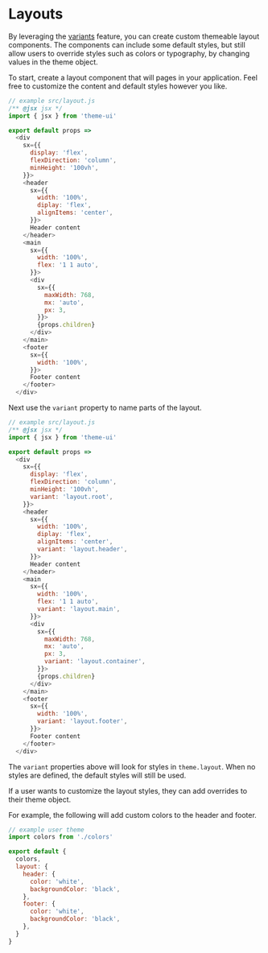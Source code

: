 
# Layouts

By leveraging the [variants](/guides/variants) feature, you can create custom themeable layout components.
The components can include some default styles,
but still allow users to override styles such as colors or typography, by changing values in the theme object.

To start, create a layout component that will pages in your application.
Feel free to customize the content and default styles however you like.

```js
// example src/layout.js
/** @jsx jsx */
import { jsx } from 'theme-ui'

export default props =>
  <div
    sx={{
      display: 'flex',
      flexDirection: 'column',
      minHeight: '100vh',
    }}>
    <header
      sx={{
        width: '100%',
        diplay: 'flex',
        alignItems: 'center',
      }}>
      Header content
    </header>
    <main
      sx={{
        width: '100%',
        flex: '1 1 auto',
      }}>
      <div
        sx={{
          maxWidth: 768,
          mx: 'auto',
          px: 3,
        }}>
        {props.children}
      </div>
    </main>
    <footer
      sx={{
        width: '100%',
      }}>
      Footer content
    </footer>
  </div>
```

Next use the `variant` property to name parts of the layout.

```js
// example src/layout.js
/** @jsx jsx */
import { jsx } from 'theme-ui'

export default props =>
  <div
    sx={{
      display: 'flex',
      flexDirection: 'column',
      minHeight: '100vh',
      variant: 'layout.root',
    }}>
    <header
      sx={{
        width: '100%',
        diplay: 'flex',
        alignItems: 'center',
        variant: 'layout.header',
      }}>
      Header content
    </header>
    <main
      sx={{
        width: '100%',
        flex: '1 1 auto',
        variant: 'layout.main',
      }}>
      <div
        sx={{
          maxWidth: 768,
          mx: 'auto',
          px: 3,
          variant: 'layout.container',
        }}>
        {props.children}
      </div>
    </main>
    <footer
      sx={{
        width: '100%',
        variant: 'layout.footer',
      }}>
      Footer content
    </footer>
  </div>
```

The `variant` properties above will look for styles in `theme.layout`.
When no styles are defined, the default styles will still be used.

If a user wants to customize the layout styles, they can add overrides to their theme object.

For example, the following will add custom colors to the header and footer.

```js
// example user theme
import colors from './colors'

export default {
  colors,
  layout: {
    header: {
      color: 'white',
      backgroundColor: 'black',
    },
    footer: {
      color: 'white',
      backgroundColor: 'black',
    },
  }
}
```

